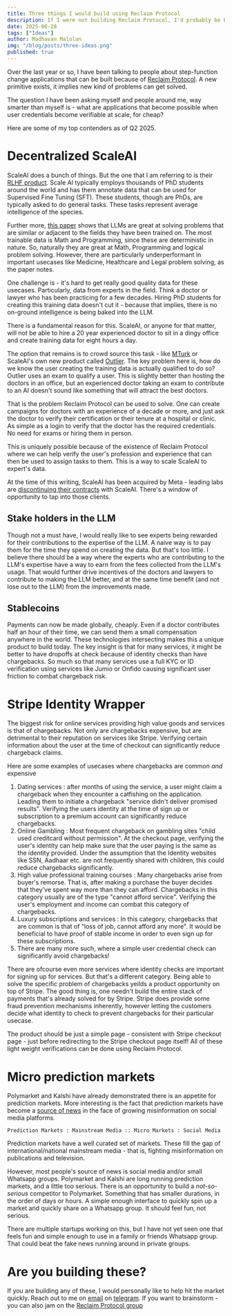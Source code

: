 ---
title: Three things I would build using Reclaim Protocol
description: If I were not building Reclaim Protocol, I'd probably be building these
date: 2025-06-28
tags: ["Ideas"]
author: Madhavan Malolan
img: "/blog/posts/three-ideas.png"
published: true
---

Over the last year or so, I have been talking to people about step-function change applications that can be built because of [Reclaim Protocol](https://reclaimprotocol.org). A new primitive exists, it implies new kind of problems can get solved. 

The question I have been asking myself and people around me, way smarter than myself is - what are applications that become possible when user credentials become verifiable at scale, for cheap?

Here are some of my top contenders as of Q2 2025.

# Decentralized ScaleAI
ScaleAI does a bunch of things. But the one that I am referring to is their [RLHF product](https://scale.com/generative-ai-data-engine). Scale AI typically employs thousands of PhD students around the world and has them annotate data that can be used for Supervised Fine Tuning (SFT). These students, though are PhDs, are typically asked to do general tasks. These tasks represent average intelligence of the species. 

Further more, [this paper](https://arxiv.org/abs/2506.19733) shows that LLMs are great at solving problems that are similar or adjacent to the fields they have been trained on. The most trainable data is Math and Programming, since these are deterministic in nature. So, naturally they are great at Math, Programming and logical problem solving. However, there are particularly underperformant in important usecases like Medicine, Healthcare and Legal problem solving, as the paper notes. 

One challenge is - it's hard to get really good quality data for these usecases. Particularly, data from experts in the field. Think a doctor or lawyer who has been practicing for a few decades. Hiring PhD students for creating this training data doesn't cut it - because that implies, there is no on-ground intelligence is being baked into the LLM. 

There is a fundamental reason for this. ScaleAI, or anyone for that matter, will not be able to hire a 20 year experienced doctor to sit in a dingy office and create training data for eight hours a day. 

The option that remains is to crowd source this task - like [MTurk](https://www.mturk.com/) or ScaleAI's own new product called [Outlier](https://outlier.ai/). The key problem here is, how do we know the user creating the training data is actually qualified to do so? Outlier uses an exam to qualify a user. This is slightly better than hosting the doctors in an office, but an experienced doctor taking an exam to contribute to an AI doesn't sound like something that will attract the best doctors. 

That is the problem Reclaim Protocol can be used to solve. One can create campaigns for doctors with an experience of a decade or more, and just ask the doctor to verify their certification or their tenure at a hospital or clinic. As simple as a login to verify that the doctor has the required credentials. No need for exams or hiring them in person. 

This is uniquely possible because of the existence of Reclaim Protocol where we can help verify the user's profession and experience that can then be used to assign tasks to them. 
This is a way to scale ScaleAI to expert's data. 

At the time of this writing, ScaleAI has been acquired by Meta - leading labs are [discontinuing their contracts](https://www.bloomberg.com/news/articles/2025-06-18/openai-is-phasing-out-its-work-with-scale-ai-after-meta-deal) with ScaleAI. There's a window of opportunity to tap into those clients. 

## Stake holders in the LLM
Though not a must have, I would really like to see experts being rewarded for their contributions to the expertise of the LLM. A naive way is to pay them for the time they spend on creating the data. But that's too little. I believe there should be a way where the experts who are contributing to the LLM's expertise have a way to earn from the fees collected from the LLM's usage. That would further drive incentives of the doctors and lawyers to contribute to making the LLM better, and at the same time benefit (and not lose out to the LLM) from the improvements made.

## Stablecoins
Payments can now be made globally, cheaply. Even if a doctor contributes half an hour of their time, we can send them a small compensation anywhere in the world. These technologies intersecting makes this a unique product to build today. The key insight is that for many services, it might be better to have dropoffs at check because of identity checks than have chargebacks. So much so that many services use a full KYC or ID verification using services like Jumio or Onfido causing significant user friction to combat chargeback risk.

# Stripe Identity Wrapper
The biggest risk for online services providing high value goods and services is that of chargebacks. Not only are chargebacks expensive, but are detrimental to their reputation on services like Stripe. Verifying certain information about the user at the time of checkout can significantly reduce chargeback claims. 

Here are some examples of usecases where chargebacks are common _and_ expensive
1. Dating services : after months of using the service, a user might claim a chargeback when they encounter a catfishing on the application. Leading them to initiate a chargeback "service didn't deliver promised results". Verifying the users identity at the time of sign up or subscription to a premium account can significantly reduce chargebacks.
2. Online Gambling : Most frequent chargeback on gambling sites "child used creditcard without permission". At the checkout page, verifying the user's identity can help make sure that the user paying is the same as the identity provided. Under the assumption that the Identity websites like SSN, Aadhaar etc. are not frequently shared with children, this could reduce chargebacks significantly.
3. High value professional training courses : Many chargebacks arise from buyer's remorse. That is, after making a purchase the buyer decides that they've spent way more than they can afford. Chargebacks in this category usually are of the type "cannot afford service". Verifying the user's employment and income can combat this category of chargebacks.
4. Luxury subscriptions and services : In this category, chargebacks that are common is that of "loss of job, cannot afford any more". It would be beneficial to have proof of stable income in order to even sign up for these subscriptions. 
5. There are many more such, where a simple user credential check can significantly avoid chargebacks!

There are ofcourse even more services where identity checks are important for signing up for services. But that's a different category. Being able to solve the specific problem of chargebacks yeilds a product opportunity on top of Stripe. The good thing is, one needn't build the entire stack of payments that's already solved for by Stripe. Stripe does provide some fraud prevention mechanisms inherently, however letting the customers decide what identity to check to prevent chargebacks for their particular usecase.

The product should be just a simple page - consistent with Stripe checkout page - just before redirecting to the Stripe checkout page itself!
All of these light weight verifications can be done using Reclaim Protocol.

# Micro prediction markets
Polymarket and Kalshi have already demonstrated there is an appetite for prediction markets. More interesting is the fact that prediction markets have become a [source of news](https://vitalik.eth.limo/general/2021/02/18/election.html) in the face of growing misinformation on social media platforms.

```
Prediction Markets : Mainstream Media :: Micro Markets : Social Media
```

Prediction markets have a well curated set of markets. These fill the gap of international/national mainstream media - that is, fighting misinformation on publications and television. 

However, most people's source of news is social media and/or small Whatsapp groups. 
Polymarket and Kalshi are long running prediction markets, and a little too serious. There is an opportunity to build a _not-so-serious_ competitor to Polymarket. Something that has smaller durations, in the order of days or hours. A simple enough interface to quickly spin up a market and quickly share on a Whatsapp group. It should feel fun, not serious. 

There are multiple startups working on this, but I have not yet seen one that feels fun and simple enough to use in a family or friends Whatsapp group.
That could beat the fake news running around in private groups. 

# Are you building these?
If you are building any of these, I would personally like to help hit the market quickly. 
Reach out to me on [email](mailto:madhavan@reclaimprotocol.org) on [telegram](https://t.me/madhavanmalolan). If you want to brainstorm - you can also jam on the [Reclaim Protocol group](https://t.me/protocolreclaim)



